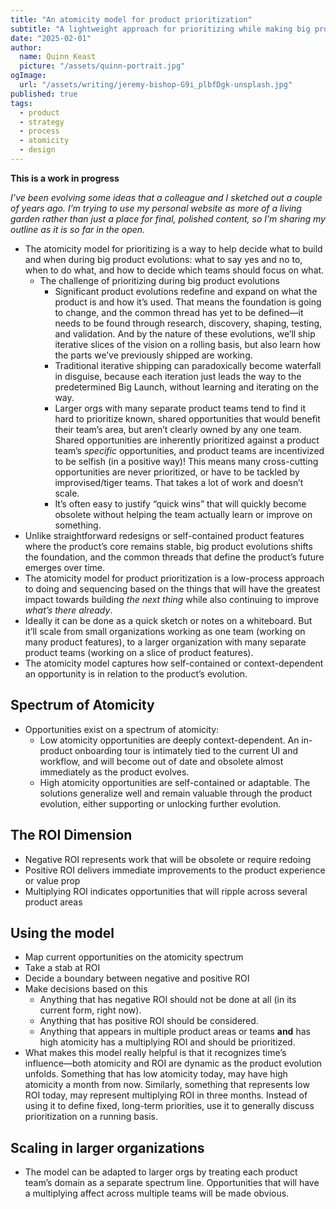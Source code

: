 ```yaml
---
title: "An atomicity model for product prioritization"
subtitle: "A lightweight approach for prioritizing while making big product shifts"
date: "2025-02-01"
author:
  name: Quinn Keast
  picture: "/assets/quinn-portrait.jpg"
ogImage:
  url: "/assets/writing/jeremy-bishop-G9i_plbfDgk-unsplash.jpg"
published: true
tags:
  - product
  - strategy
  - process
  - atomicity
  - design
---
```


**This is a work in progress**

_I’ve been evolving some ideas that a colleague and I sketched out a couple of years ago. I’m trying to use my personal website as more of a living garden rather than just a place for final, polished content, so I’m sharing my outline as it is so far in the open._

- The atomicity model for prioritizing is a way to help decide what to build and when during big product evolutions: what to say yes and no to, when to do what, and how to decide which teams should focus on what.
  - The challenge of prioritizing during big product evolutions
      - Significant product evolutions redefine and expand on what the product is and how it’s used. That means the foundation is going to change, and the common thread has yet to be defined—it needs to be found through research, discovery, shaping, testing, and validation. And by the nature of these evolutions, we’ll ship iterative slices of the vision on a rolling basis, but also learn how the parts we’ve previously shipped are working.
      - Traditional iterative shipping can paradoxically become waterfall in disguise, because each iteration just leads the way to the predetermined Big Launch, without learning and iterating on the way.
      - Larger orgs with many separate product teams tend to find it hard to prioritize known, shared opportunities that would benefit their team’s area, but aren’t clearly owned by any one team. Shared opportunities are inherently prioritized against a product team’s _specific_ opportunities, and product teams are incentivized to be selfish (in a positive way)! This means many cross-cutting opportunities are never prioritized, or have to be tackled by improvised/tiger teams. That takes a lot of work and doesn’t scale.
      - It’s often easy to justify “quick wins” that will quickly become obsolete without helping the team actually learn or improve on something.
- Unlike straightforward redesigns or self-contained product features where the product’s core remains stable, big product evolutions shifts the foundation, and the common threads that define the product’s future emerges over time.
- The atomicity model for product prioritization is a low-process approach to doing and sequencing based on the things that will have the greatest impact towards building _the next thing_ while also continuing to improve _what’s there already_.
- Ideally it can be done as a quick sketch or notes on a whiteboard. But it’ll scale from small organizations working as one team (working on many product features), to a larger organization with many separate product teams (working on a slice of product features).
- The atomicity model captures how self-contained or context-dependent an opportunity is in relation to the product’s evolution.

## Spectrum of Atomicity

- Opportunities exist on a spectrum of atomicity:
  - Low atomicity opportunities are deeply context-dependent. An in-product onboarding tour is intimately tied to the current UI and workflow, and will become out of date and obsolete almost immediately as the product evolves.
  - High atomicity opportunities are self-contained or adaptable. The solutions generalize well and remain valuable through the product evolution, either supporting or unlocking further evolution.

## The ROI Dimension

- Negative ROI represents work that will be obsolete or require redoing
- Positive ROI delivers immediate improvements to the product experience or value prop
- Multiplying ROI indicates opportunities that will ripple across several product areas

## Using the model

- Map current opportunities on the atomicity spectrum
- Take a stab at ROI
- Decide a boundary between negative and positive ROI
- Make decisions based on this
  - Anything that has negative ROI should not be done at all (in its current form, right now).
  - Anything that has positive ROI should be considered.
  - Anything that appears in multiple product areas or teams **and** has high atomicity has a multiplying ROI and should be prioritized.
- What makes this model really helpful is that it recognizes time’s influence—both atomicity and ROI are dynamic as the product evolution unfolds. Something that has low atomicity today, may have high atomicity a month from now. Similarly, something that represents low ROI today, may represent multiplying ROI in three months. Instead of using it to define fixed, long-term priorities, use it to generally discuss prioritization on a running basis.

## Scaling in larger organizations

- The model can be adapted to larger orgs by treating each product team’s domain as a separate spectrum line. Opportunities that will have a multiplying affect across multiple teams will be made obvious.
